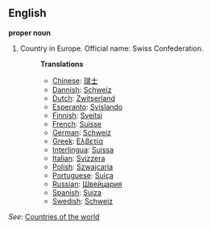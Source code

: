 ==English==

'''proper noun'''

# Country in Europe. Official name: Swiss Confederation.
#:'''Translations'''
#:*[[Chinese]]: [[瑞士]]
#:*[[Dannish]]: [[Schweiz]]
#:*[[Dutch]]: [[Zwitserland]]
#:*[[Esperanto]]: [[Svislando]]
#:*[[Finnish]]: [[Sveitsi]]
#:*[[French]]: [[Suisse]]
#:*[[German]]: [[Schweiz]]
#:*[[Greek]]: [[Ελβετία]]
#:*[[Interlingua]]: [[Suissa]]
#:*[[Italian]]: [[Svizzera]]
#:*[[Polish]]: [[Szwajcaria]]
#:*[[Portuguese]]: [[Suíça]]
#:*[[Russian]]: [[Швейцария]]
#:*[[Spanish]]: [[Suiza]]
#:*[[Swedish]]: [[Schweiz]]

''See'': [[Countries of the world]]